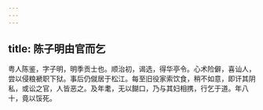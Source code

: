 ```yaml
---
---
---
```

title: 陈子明由官而乞
---



粤人陈鉴，字子明，明季贡士也。顺治初，谒选，得华亭令。心术险僻，喜讪人，尝以侵粮褫职下狱。事后仍僦居于松江。每至旧役家索饮食，稍不如意，即讦其阴私，或讼之官，人皆恶之。及年耄，无以餬口，乃与其妇相携，行乞于道。年八十，竟以馁死。